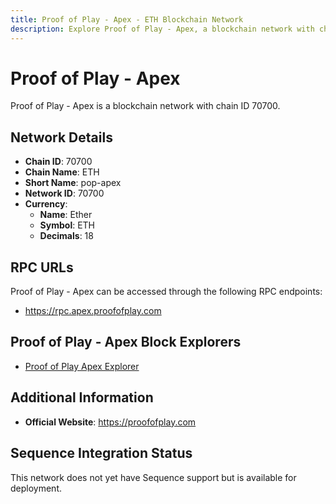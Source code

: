 ```yaml
--- 
title: Proof of Play - Apex - ETH Blockchain Network
description: Explore Proof of Play - Apex, a blockchain network with chain ID 70700. Learn about its native currency, Ether, and how to interact with the network.
---
```


# Proof of Play - Apex

Proof of Play - Apex is a blockchain network with chain ID 70700.

## Network Details

- **Chain ID**: 70700
- **Chain Name**: ETH
- **Short Name**: pop-apex
- **Network ID**: 70700
- **Currency**: 
  - **Name**: Ether
  - **Symbol**: ETH
  - **Decimals**: 18

## RPC URLs

Proof of Play - Apex can be accessed through the following RPC endpoints:

- https://rpc.apex.proofofplay.com

## Proof of Play - Apex Block Explorers

- [Proof of Play Apex Explorer](https://explorer.apex.proofofplay.com)

## Additional Information

- **Official Website**: https://proofofplay.com

## Sequence Integration Status

This network does not yet have Sequence support but is available for deployment.
